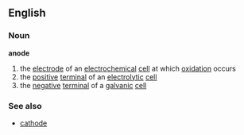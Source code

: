 ==English==
===Noun===
'''anode'''

#the [[electrode]] of an [[electrochemical]] [[cell]] at which [[oxidation]] occurs
#the [[positive]] [[terminal]] of an [[electrolytic]] [[cell]]
#the [[negative]] [[terminal]] of a [[galvanic]] [[cell]]

===See also===
*[[cathode]]